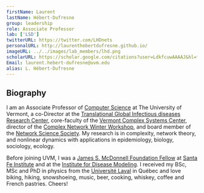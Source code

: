 ```yaml
---
firstName: Laurent
lastName: Hébert-Dufresne
group: leadership
role: Associate Professor
lab: ['LSD']
twitterURL: https://twitter.com/LHDnets
personalURL: http://laurenthebertdufresne.github.io/
imageURL: ../../images/lab_members/lhd.png
scholarURL: https://scholar.google.com/citations?user=LdkfcuwAAAAJ&hl=fr
Email: laurent.hebert-dufresne@uvm.edu
alias: L. Hébert-Dufresne
---
```


## Biography 

I am an Associate Professor of [Computer Science](https://www.uvm.edu/cems/cs) at The University of Vermont, a co-Director at the [Translational Global Infectious diseases Research Center](https://www.med.uvm.edu/tgircobre/home), core-faculty of the [Vermont Complex Systems Center](https://vermontcomplexsystems.org/), director of the [Complex Network Winter Workshop](https://vermontcomplexsystems.org/events/cnww/), and board member of the [Network Science Society](https://netscisociety.net/about/board). My research is in complexity, network theory, and nonlinear dynamics with applications in epidemiology, biology, sociology, ecology.

Before joining UVM, I was a [James S. McDonnell Foundation Fellow](https://www.jsmf.org/apply/fellowship/) at [Santa Fe Institute](https://www.santafe.edu/) and at the [Institute for Disease Modeling](https://idmod.org/). I received my BSc, MSc and PhD in physics from the [Université Laval](https://www.ulaval.ca/) in Québec and love biking, hiking, snowshoeing, music, beer, cooking, whiskey, coffee and French pastries. Cheers!